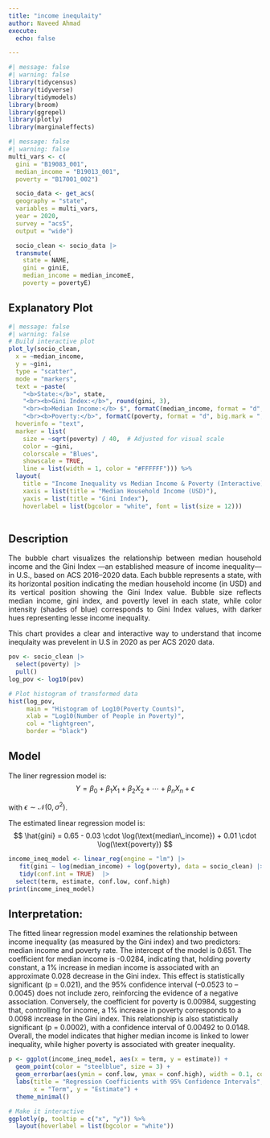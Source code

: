 ```yaml
---
title: "income inequlaity"
author: Naveed Ahmad
execute: 
  echo: false

---
```


```r
#| message: false
#| warning: false
library(tidycensus)
library(tidyverse)
library(tidymodels)
library(broom)
library(ggrepel)
library(plotly)
library(marginaleffects)
```

```r
#| message: false
#| warning: false
multi_vars <- c(
  gini = "B19083_001",
  median_income = "B19013_001",
  poverty = "B17001_002")

  socio_data <- get_acs(
  geography = "state",
  variables = multi_vars,
  year = 2020,
  survey = "acs5",
  output = "wide")

  socio_clean <- socio_data |> 
  transmute(
    state = NAME,
    gini = giniE,
    median_income = median_incomeE,
    poverty = povertyE)
```

## Explanatory Plot
```r
#| message: false
#| warning: false
# Build interactive plot
plot_ly(socio_clean,
  x = ~median_income,
  y = ~gini,
  type = "scatter",
  mode = "markers",
  text = ~paste(
    "<b>State:</b>", state,
    "<br><b>Gini Index:</b>", round(gini, 3),
    "<br><b>Median Income:</b> $", formatC(median_income, format = "d", big.mark = ""),
    "<br><b>Poverty:</b>", formatC(poverty, format = "d", big.mark = ",")),
  hoverinfo = "text",
  marker = list(
    size = ~sqrt(poverty) / 40,  # Adjusted for visual scale
    color = ~gini,
    colorscale = "Blues",
    showscale = TRUE,
    line = list(width = 1, color = "#FFFFFF"))) %>%
  layout(
    title = "Income Inequality vs Median Income & Poverty (Interactive)",
    xaxis = list(title = "Median Household Income (USD)"),
    yaxis = list(title = "Gini Index"),
    hoverlabel = list(bgcolor = "white", font = list(size = 12))) 
      
```

## Description
<div style="text-align: justify;">The bubble chart visualizes the relationship between median household income and the Gini Index —an established measure of income inequality— in U.S., based on ACS 2016–2020 data. Each bubble represents a state, with its horizontal position indicating the median household income (in USD) and its vertical position showing the Gini Index value. Bubble size  reflects median income, gini index, and povertly level in each state, while color intensity (shades of blue) corresponds to Gini Index values, with darker hues representing lesse income inequality.

This chart provides a clear and interactive way to understand that income inequlaity was prevelent in U.S in 2020 as per ACS 2020 data.
</div> 

```r
pov <- socio_clean |>
  select(poverty) |>
  pull() 
log_pov <- log10(pov)

# Plot histogram of transformed data
hist(log_pov,
     main = "Histogram of Log10(Poverty Counts)",
     xlab = "Log10(Number of People in Poverty)",
     col = "lightgreen",
     border = "black")
```

## Model
The liner regression model is:
$$
Y = \beta_0 + \beta_1 X_1 + \beta_2 X_2 + \cdots + \beta_n X_n + \epsilon
$$

with $\epsilon \sim \mathcal{N}(0, \sigma^2)$.


The estimated linear regression model is:
$$
\hat{gini} = 0.65 - 0.03 \cdot \log(\text{median\_income}) + 0.01 \cdot \log(\text{poverty})
$$


```r
income_ineq_model <- linear_reg(engine = "lm") |> 
   fit(gini ~ log(median_income) + log(poverty), data = socio_clean) |>
   tidy(conf.int = TRUE)  |>
  select(term, estimate, conf.low, conf.high)
print(income_ineq_model)
```

## Interpretation: 
The fitted linear regression model examines the relationship between income inequality (as measured by the Gini index) and two predictors: median income and poverty rate. The intercept of the model is 0.651. The coefficient for median income is -0.0284, indicating that, holding poverty constant, a 1% increase in median income is associated with an approximate 0.028 decrease in the Gini index. This effect is statistically significant (p = 0.021), and the 95% confidence interval (–0.0523 to –0.0045) does not include zero, reinforcing the evidence of a negative association. Conversely, the coefficient for poverty is 0.00984, suggesting that, controlling for income, a 1% increase in poverty corresponds to a 0.0098 increase in the Gini index. This relationship is also statistically significant (p = 0.0002), with a confidence interval of 0.00492 to 0.0148. Overall, the model indicates that higher median income is linked to lower inequality, while higher poverty is associated with greater inequality.

```r
p <- ggplot(income_ineq_model, aes(x = term, y = estimate)) +
  geom_point(color = "steelblue", size = 3) +
  geom_errorbar(aes(ymin = conf.low, ymax = conf.high), width = 0.1, color = "darkgray") +
  labs(title = "Regression Coefficients with 95% Confidence Intervals",
       x = "Term", y = "Estimate") +
  theme_minimal()

# Make it interactive
ggplotly(p, tooltip = c("x", "y")) %>%
  layout(hoverlabel = list(bgcolor = "white"))
```

